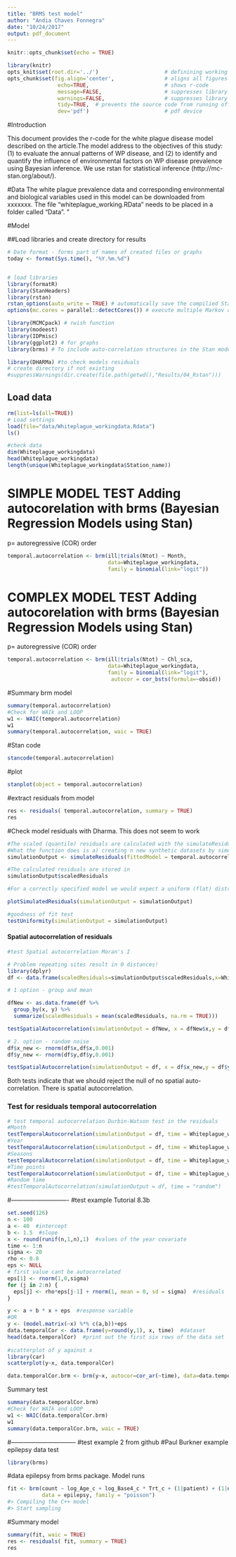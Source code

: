 ```yaml
---
title: "BRMS test model"
author: "Andia Chaves Fonnegra"
date: "10/24/2017"
output: pdf_document
---
```


```r
knitr::opts_chunk$set(echo = TRUE)
```


```r
library(knitr)
opts_knit$set(root.dir='../')                     # definining working directory; or normalizePath('../')
opts_chunk$set(fig.align='center',                # aligns all figures
                echo=TRUE,                        # shows r-code
                message=FALSE,                    # suppresses library outputs
                warnings=FALSE,                   # suppresses library outputs
                tidy=TRUE,  # prevents the source code from running off a pdf page
                dev='pdf')                        # pdf device
```

#Introduction

This document provides the r-code for the white plague disease model described on the article.The model address to the objectives of this study: (1) to evaluate the annual patterns of WP disease, and (2) to identify and quantify the influence of environmental factors on WP disease prevalence using Bayesian inference. We use rstan for statistical inference (http://mc-stan.org/about/). 

#Data
The white plague prevalence data and corresponding environmental and biological variables used in this model can be downloaded from xxxxxxx. The file "whiteplague_working.RData" needs to be placed in a folder called "Data".
"

#Model

##Load libraries and create directory for results
```r
# Date format - forms part of names of created files or graphs
today <- format(Sys.time(), "%Y.%m.%d")


# load libraries
library(formatR)
library(StanHeaders)
library(rstan)
rstan_options(auto_write = TRUE) # automatically save the compilied Stan program
options(mc.cores = parallel::detectCores()) # execute multiple Markov chains in paral

library(MCMCpack) # rwish function
library(modeest)
library(IDPmisc)
library(ggplot2) # for graphs
library(brms) # To include auto-correlation structures in the Stan model/new package Sep 2017 

library(DHARMa) #to check models residuals
# create directory if not existing
#suppressWarnings(dir.create(file.path(getwd(),"Results/04_Rstan")))

```

## Load data
```r
rm(list=ls(all=TRUE))
# Load settings
load(file="data/Whiteplague_workingdata.Rdata")
ls()

#check data
dim(Whiteplague_workingdata)
head(Whiteplague_workingdata)
length(unique(Whiteplague_workingdata$Station_name))
```


# SIMPLE MODEL TEST Adding autocorelation with brms (Bayesian Regression Models using Stan)
p= autoregressive (COR) order
```r
temporal.autocorrelation <- brm(ill|trials(Ntot) ~ Month,
                                data=Whiteplague_workingdata,
                                family = binomial(link="logit"))

```



# COMPLEX MODEL TEST Adding autocorelation with brms (Bayesian Regression Models using Stan)
p= autoregressive (COR) order
```r
temporal.autocorrelation <- brm(ill|trials(Ntot) ~ Chl_sca,
                                data=Whiteplague_workingdata,
                                family = binomial(link="logit"),
                                 autocor = cor_bsts(formula=~obsid))

```




#Summary brm model

```r
summary(temporal.autocorrelation)
#Check for WAIk and LOOP
w1 <- WAIC(temporal.autocorrelation)
w1
summary(temporal.autocorrelation, waic = TRUE) 
```

#Stan code
```r
stancode(temporal.autocorrelation)
```

#plot
```r
stanplot(object = temporal.autocorrelation)
```

#extract residuals from model
```r
res <- residuals( temporal.autocorrelation, summary = TRUE)
res
```



#Check model residuals with Dharma. This does not seem to work

```r
#The scaled (quantile) residuals are calculated with the simulateResiduals() function
#What the function does is a) creating n new synthetic datasets by simulating from the fitted model, b) calculates the cumulative distribution of simulated values for each observed value, and c) returning the quantile value that corresponds to the observed value.
simulationOutput <- simulateResiduals(fittedModel = temporal.autocorrelation, n = 250)

#The calculated residuals are stored in
simulationOutput$scaledResiduals

#For a correctly specified model we would expect a uniform (flat) distribution of the overall residuals uniformity in y direction if we plot against any predictor.

plotSimulatedResiduals(simulationOutput = simulationOutput)

#goodness of fit test
testUniformity(simulationOutput = simulationOutput)

```

#### Spatial autocorrelation of residuals
```r
#test Spatial autocorrelation Moran's I

# Problem repeating sites result in 0 distances!
library(dplyr)
df <- data.frame(scaledResiduals=simulationOutput$scaledResiduals,x=Whiteplague_workingdata$Latitude,y=Whiteplague_workingdata$Longitude)

# 1 option - group and mean

dfNew <- as.data.frame(df %>%
  group_by(x, y) %>%
  summarize(scaledResiduals = mean(scaledResiduals, na.rm = TRUE)))

testSpatialAutocorrelation(simulationOutput = dfNew, x = dfNew$x,y = dfNew$y)

# 2. option - random noise
df$x_new <- rnorm(df$x,df$x,0.001)
df$y_new <- rnorm(df$y,df$y,0.001)

testSpatialAutocorrelation(simulationOutput = df, x = df$x_new,y = df$y_new)
```

Both tests indicate that we should reject the null of no spatial auto-correlation. There is spatial autocorrelation.

### Test for residuals temporal autocorrelation
```r
# test temporal autocorrelation Durbin-Watson test in the residuals
#Month
testTemporalAutocorrelation(simulationOutput = df, time = Whiteplague_workingdata$Month_12, plot=T)
#Year
testTemporalAutocorrelation(simulationOutput = df, time = Whiteplague_workingdata$Year, plot=T)
#Seasons
testTemporalAutocorrelation(simulationOutput = df, time = Whiteplague_workingdata$Season, plot=T)
#Time points
testTemporalAutocorrelation(simulationOutput = df, time = Whiteplague_workingdata$Time_point, plot=T)
#Random time
#testTemporalAutocorrelation(simulationOutput = df, time = "random")

```




#----------------------------
#test example Tutorial 8.3b
```r
set.seed(126)
n <- 100
a <- 40  #intercept
b <- 1.5  #slope
x <- round(runif(n,1,n),1)  #values of the year covariate
time <- 1:n
sigma <- 20
rho <- 0.8
eps <- NULL
# first value cant be autocorrelated
eps[1] <- rnorm(1,0,sigma)
for (j in 2:n) {
  eps[j] <- rho*eps[j-1] + rnorm(1, mean = 0, sd = sigma)  #residuals
}

y <- a + b * x + eps  #response variable
#OR
y <- (model.matrix(~x) %*% c(a,b))+eps
data.temporalCor <- data.frame(y=round(y,1), x, time)  #dataset
head(data.temporalCor)  #print out the first six rows of the data set
     
#scatterplot of y against x
library(car)
scatterplot(y~x, data.temporalCor)

data.temporalCor.brm <- brm(y~x, autocor=cor_ar(~time), data=data.temporalCor, family='gaussian')
```
Summary test


```r
summary(data.temporalCor.brm)
#Check for WAIk and LOOP
w1 <- WAIC(data.temporalCor.brm)
w1
summary(data.temporalCor.brm, waic = TRUE) 
```




#--------------------------------
#test example 2 from github
#Paul Burkner example epilepsy data test
```r
library(brms)
```


#data epilepsy from brms package. Model runs

```r
fit <- brm(count ~ log_Age_c + log_Base4_c * Trt_c + (1|patient) + (1|obs), 
           data = epilepsy, family = "poisson")
#> Compiling the C++ model
#> Start sampling
```

#Summary model
```r
summary(fit, waic = TRUE) 
res <- residuals( fit, summary = TRUE)
res
```


